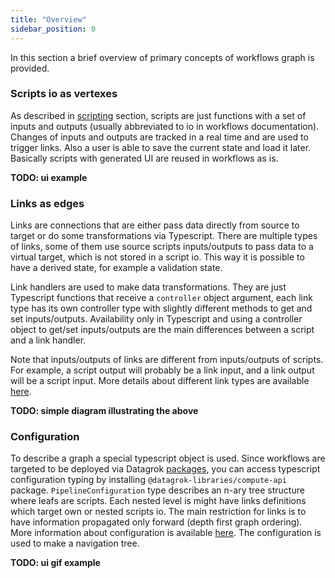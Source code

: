 ```yaml
---
title: "Overview"
sidebar_position: 0
---
```


In this section a brief overview of primary concepts of workflows
graph is provided.

### Scripts io as vertexes

As described in [scripting](../scripting) section, scripts are just
functions with a set of inputs and outputs (usually abbreviated to io
in workflows documentation). Changes of inputs and outputs are tracked
in a real time and are used to trigger links. Also a user is able to
save the current state and load it later. Basically scripts with
generated UI are reused in workflows as is.

__TODO: ui example__

### Links as edges

Links are connections that are either pass data directly from source
to target or do some transformations via Typescript. There are
multiple types of links, some of them use source scripts
inputs/outputs to pass data to a virtual target, which is not stored
in a script io. This way it is possible to have a derived state, for
example a validation state.

Link handlers are used to make data transformations. They are just
Typescript functions that receive a `controller` object argument, each
link type has its own controller type with slightly different methods
to get and set inputs/outputs. Availability only in Typescript and
using a controller object to get/set inputs/outputs are the main
differences between a script and a link handler.

Note that inputs/outputs of links are different from inputs/outputs of
scripts. For example, a script output will probably be a link input,
and a link output will be a script input. More details about different
link types are available [here](link-types).

__TODO: simple diagram illustrating the above__

### Configuration

To describe a graph a special typescript object is used. Since
workflows are targeted to be deployed via Datagrok
[packages](../../develop#packages), you can access typescript
configuration typing by installing `@datagrok-libraries/compute-api`
package. `PipelineConfiguration` type describes an n-ary tree
structure where leafs are scripts. Each nested level is might have
links definitions which target own or nested scripts io. The main
restriction for links is to have information propagated only forward
(depth first graph ordering). More information about configuration is
available [here](configuration). The configuration is used to make a
navigation tree.

__TODO: ui gif example__
